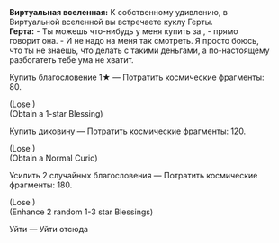 {{Диалог Начало}}
:'''Виртуальная вселенная:''' К собственному удивлению, в Виртуальной вселенной вы встречаете куклу Герты.
:'''Герта:''' - Ты можешь что-нибудь у меня купить за {{Цвет|Ключевой|nobold=1|космические фрагменты}}, - прямо говорит она. - И не надо на меня так смотреть. Я просто боюсь, что ты {{MC|ж=сама|м=сам}} не знаешь, что делать с такими деньгами, а по-настоящему разбогатеть тебе ума не хватит.
:{{Диалог|Звезда}} Купить благословение 1★ &mdash; Потратить космические фрагменты: 80.
:;(Lose {{Предмет|Космические фрагменты|20|x=80}})
:;(Obtain a 1-star Blessing)
:{{Диалог|Звезда}} Купить диковину &mdash; Потратить космические фрагменты: 120.
:;(Lose {{Предмет|Космические фрагменты|20|x=120}})
:;(Obtain a Normal Curio)
:{{Диалог|Звезда}} Усилить 2 случайных благословения &mdash; Потратить космические фрагменты: 180.
:;(Lose {{Предмет|Космические фрагменты|20|x=180}})
:;(Enhance 2 random 1-3 star Blessings)
:{{Диалог|Звезда}} Уйти &mdash; Уйти отсюда
{{Диалог Конец}}